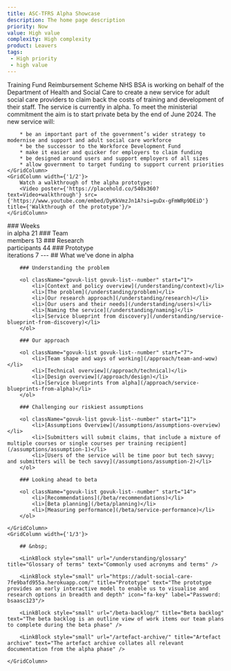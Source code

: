 ```yaml
---
title: ASC-TFRS Alpha Showcase
description: The home page description
priority: Now
value: High value
complexity: High complexity
product: Leavers
tags:
 - High priority
 - high value
---
```

<GridRow>
    <GridColumn width={'full'}>
        <Heading caption='Adult Social Care' kicker='Alpha assessment:' tag='h1'>Training Fund Reimbursement Scheme</Heading>
        <LeadParagraph>NHS BSA is working on behalf of the Department of Health and Social Care to create a new service for adult social care providers to claim back the costs of training and development of their staff.</LeadParagraph>
    </GridColumn>
    <GridColumn width={'1/2'}>
        The service is currently in alpha. To meet the ministerial commitment the aim is to start private beta by the end of June 2024. The new service will:

        * be an important part of the government’s wider strategy to modernise and support and adult social care workforce
        * be the successor to the Workforce Development Fund
        * make it easier and quicker for employers to claim funding
        * be designed around users and support employers of all sizes
        * allow government to target funding to support current priorities
    </GridColumn>
    <GridColumn width={'1/2'}>
        Watch a walkthrough of the alpha prototype:
        <Video poster={'https://placehold.co/540x360?text=Video+walkthrough'} src={'https://www.youtube.com/embed/DyKkVmzJn1A?si=guDx-gFmWRp9DEiD'} title={'Walkthrough of the prototype'}/>
    </GridColumn>
</GridRow>
<GridRow>
    <GridColumn width={'1/4'} className="statistic">
        ### Weeks<br/> in alpha
        21
    </GridColumn>
    <GridColumn width={'1/4'} className="statistic">
        ### Team<br/> members
        13
    </GridColumn>
    <GridColumn width={'1/4'} className="statistic">
        ### Research<br/> participants
        44
    </GridColumn>
    <GridColumn width={'1/4'} className="statistic">
        ### Prototype<br/> iterations
        7
    </GridColumn>
</GridRow>
<GridRow>
    <GridColumn width={'full'}>
        ---
    </GridColumn>
</GridRow>
<GridRow>
    <GridColumn width={'2/3'}>
        ## What we've done in alpha

        ### Understanding the problem

        <ol className="govuk-list govuk-list--number" start="1">
            <li>[Context and policy overview](/understanding/context)</li>
            <li>[The problem](/understanding/problem)</li>
            <li>[Our research approach](/understanding/research)</li>
            <li>[Our users and their needs](/understanding/users)</li>
            <li>[Naming the service](/understanding/naming)</li>
            <li>[Service blueprint from discovery](/understanding/service-blueprint-from-discovery)</li>
        </ol>
        
        ### Our approach

        <ol className="govuk-list govuk-list--number" start="7">
            <li>[Team shape and ways of working](/approach/team-and-wow)</li>
            <li>[Technical overview](/approach/technical)</li>
            <li>[Design overview](/approach/design)</li>
            <li>[Service blueprints from alpha](/approach/service-blueprints-from-alpha)</li>
        </ol>

        ### Challenging our riskiest assumptions
        
        <ol className="govuk-list govuk-list--number" start="11">
            <li>[Assumptions Overview](/assumptions/assumptions-overview)</li>
            <li>[Submitters will submit claims, that include a mixture of multiple courses or single courses per training recipient](/assumptions/assumption-1)</li>
            <li>[Users of the service will be time poor but tech savvy; and submitters will be tech savvy](/assumptions/assumption-2)</li>
        </ol>
        
        ### Looking ahead to beta

        <ol className="govuk-list govuk-list--number" start="14">
            <li>[Recommendations](/beta/recommendations)</li>
            <li>[Beta planning](/beta/planning)</li>
            <li>[Measuring performance](/beta/service-performance)</li>
        </ol>

    </GridColumn>
    <GridColumn width={'1/3'}>

        ## &nbsp;

        <LinkBlock style="small" url="/understanding/glossary" title="Glossary of terms" text="Commonly used acronyms and terms" />
        
        <LinkBlock style="small" url="https://adult-social-care-7fe9bafd955a.herokuapp.com/" title="Prototype" text="The prototype provides an early interactive model to enable us to visualise and research options in breadth and depth" icon="fa-key" label="Password: bsaasc123"/>

        <LinkBlock style="small" url="/beta-backlog/" title="Beta backlog" text="The beta backlog is an outline view of work items our team plans to complete during the beta phase" />

        <LinkBlock style="small" url="/artefact-archive/" title="Artefact archive" text="The artefact archive collates all relevant documentation from the alpha phase" />

    </GridColumn>
</GridRow>